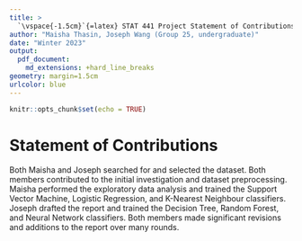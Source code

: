 ```yaml
---
title: > 
  `\vspace{-1.5cm}`{=latex} STAT 441 Project Statement of Contributions
author: "Maisha Thasin, Joseph Wang (Group 25, undergraduate)"
date: "Winter 2023"
output: 
  pdf_document:
    md_extensions: +hard_line_breaks
geometry: margin=1.5cm
urlcolor: blue
---
```


```r
knitr::opts_chunk$set(echo = TRUE)
```

# Statement of Contributions
Both Maisha and Joseph searched for and selected the dataset. Both members contributed to the initial investigation and dataset preprocessing. Maisha performed the exploratory data analysis and trained the Support Vector Machine, Logistic Regression, and K-Nearest Neighbour classifiers. Joseph drafted the report and trained the Decision Tree, Random Forest, and Neural Network classifiers. Both members made significant revisions and additions to the report over many rounds.